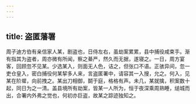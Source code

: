 ```yaml
---
---
---
```

title: 盗匿藩署
---



周子迪方伯有亲信家人某，剧盗也，日侍左右，虽劫案累累，县中捕役咸束手。渐有指其为盗者，周亦微有所闻，察之綦严，然久而无据，遂寝之。一日，周方宴客，回顾忽不见某。少选某入，则面无人色，诘之，但张口不语。正骇异间，忽一吏仓皇入，密白捕役何某挈多人来，言盗匿署中，请容其一入搜，允之。何入，见某在阶墀，向前拽之。某出刀相御，鬬于庭，格格有声。未几，某就擒，积案数十起，同日为之一清。盖县境所有劫案，皆某一人所为，恒于夜深乘周熟睡，缒城而出，合署内外弗之觉也，何初亦巨盗，故某之踪迹独知之。